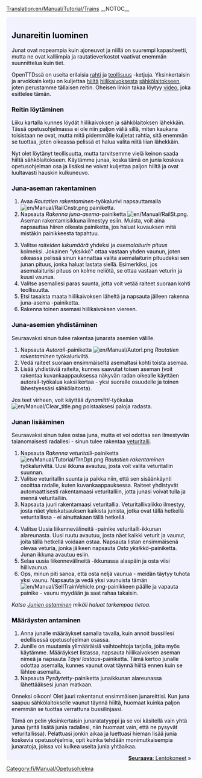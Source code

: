 [[Translation:en/Manual/Tutorial/Trains]]
__NOTOC__
{{en/Tabs|5|3
|fi/Manual/Tutorial/Opetusohjelma|1. Aloittaminen<!--
-->|fi/Manual/Tutorial/Bussit|2. Linja-autot<!--
-->|fi/Manual/Tutorial/Junat|3. Junat<!--
-->|fi/Manual/Tutorial/Lentokoneet|4. Lentokoneet<!--
-->|fi/Manual/Tutorial/Yhteenveto|5. Yhteenveto}}
<div style="padding:.5em 1em 1em 1em; border-top:none; background-color:#f1f2fe; color:#000;">
{{fi/Manual/Tutorial/Tutorial}}
==Junareitin luominen==
Junat ovat nopeampia kuin ajoneuvot ja niillä on suurempi kapasiteetti, mutta ne ovat kalliimpia ja rautatieverkostot vaativat enemmän suunnittelua kuin tiet.

OpenTTDssä on useita erilaisia [[fi/Rahti|rahti]] ja [[fi/Teollisuus|teollisuus]] -ketjuja. Yksinkertaisin ja arvokkain ketju on kuljettaa [[fi/Hiili|hiiltä]] [[fi/Manual/Base Set/Industries/Hiilikaivos|hiilikaivoksesta]] [[fi/Sähkölaitos|sähkölaitokseen]], joten perustamme tällaisen reitin. Oheisen linkin takaa löytyy [http://www.cs.helsinki.fi/u/ihonkone/ottd_tut.ogg video], joka esittelee tämän.

===Reitin löytäminen===
Liiku kartalla kunnes löydät hiilikaivoksen ja sähkölaitoksen lähekkäin. Tässä opetusohjelmassa ei ole niin paljon väliä sillä, miten kaukana toisistaan ne ovat, mutta mitä pidemmälle kuljetat rahtia, sitä enemmän se tuottaa, joten oikeassa pelissä et halua valita niitä liian lähekkäin.

{{en/Phototable|[[File:en/Manual/Tutorial/Tutorial1.png|400px]]|Sähkölaitos ja sen lähellä oleva hiilikaivos|none}}

Nyt olet löytänyt teollisuutta, mutta tarvitsemme vielä keinon saada hiiltä sähkölaitokseen. Käytämme junaa, koska tämä on junia koskeva opetusohjelman osa ja lisäksi ne voivat kuljettaa paljon hiiltä ja ovat luultavasti hauskin kulkuneuvo.

===Juna-aseman rakentaminen===
{{en/Phototable|[[File:fi/Manual/Railroad Construction.png]]|Rautatien rakentaminen -työkalurivi.|none|6=:}}
#Avaa ''Rautatien rakentaminen''-työkalurivi napsauttamalla [[File:en/Manual/RailCnstr.png]] painiketta.
#Napsauta ''Rakenna juna-asema''-painiketta [[File:en/Manual/RailSt.png]]. Aseman rakentamisikkuna ilmestyy esiin. Muista, voit aina napsauttaa hiiren oikeata painiketta, jos haluat kuvauksen mitä mistäkin painikkeesta tapahtuu.
{{en/Phototable|[[File:fi/Manual/Stationgui.png]]|Rautatieaseman valintaikkuna|none|6=:}}
<ol start="3">
<li>Valitse ''raiteiden lukumäärä'' yhdeksi ja ''asemalaiturin pituus'' kolmeksi. Jokainen "yksikkö" ottaa vastaan yhden vaunun, joten oikeassa pelissä sinun kannattaa valita asemalaiturin pituudeksi sen junan pituus, jonka haluat lastata siellä. Esimerkiksi, jos asemalaiturisi pituus on kolme neliötä, se ottaa vastaan veturin ja kuusi vaunua.
<li>Valitse asemallesi paras suunta, jotta voit vetää raiteet suoraan kohti teollisuutta.
<li>Etsi tasaista maata hiilikaivoksen läheltä ja napsauta jälleen rakenna juna-asema -painiketta.
<li>Rakenna toinen asemasi hiilikaivoksen viereen.
</ol>
{{en/Phototable|[[File:en/Manual/Tutorial/Tutorial2.png|400px]]|Juna-asemasi teollisuuksien vieressä|none|6=:}}

===Juna-asemien yhdistäminen===
Seuraavaksi sinun tulee rakentaa junarata asemien välille.

#Napsauta ''Autorail''-painiketta [[File:en/Manual/Autorl.png]] ''Rautatien rakentaminen'' työkaluriviltä.
#Vedä raiteet suoraan ensimmäiseltä asemaltasi kohti toista asemaa. 
#Lisää yhdistäviä raiteita, kunnes saavutat toisen aseman (voit rakentaa kuvankaappauksessa näkyvän radan oikealle käyttäen autorail-työkalua kaksi kertaa - yksi suoralle osuudelle ja toinen lähestyessäsi sähkölaitosta).
{{en/Phototable|[[File:en/Manual/Tutorial/Tutorial3.png|400px]]|Asemien yhdistäminen|none|6=:}}

Jos teet virheen, voit käyttää ''dynamiitti''-työkalua [[File:en/Manual/Clear title.png]] poistaaksesi paloja radasta.

===Junan lisääminen===
Seuraavaksi sinun tulee ostaa juna, mutta et voi odottaa sen ilmestyvän taianomaisesti radallesi - sinun tulee rakentaa [[fi/Veturitalli|veturitalli]].

#Napsauta ''Rakenna veturitalli''-painiketta [[File:en/Manual/Tutorial/TrnDpt.png]] ''Rautatien rakentaminen'' työkaluriviltä. Uusi ikkuna avautuu, josta voit valita veturitallin suunnan.
#Valitse veturitallin suunta ja paikka niin, että sen sisäänkäynti osoittaa radalle, kuten kuvankaappauksessa. Raiteet yhdistyvät automaattisesti rakentamaasi veturitalliin, jotta junasi voivat tulla ja mennä veturitalliin.
#Napsauta juuri rakentamaasi veturitallia. Veturitallivalikko ilmestyy, josta näet yleiskatsauksen kaikista junista, jotka ovat tällä hetkellä veturitallissa - ei ainuttakaan tällä hetkellä.
{{en/Phototable|[[File:fi/Manual/Tutorial/Tutorial4.png|400px]]|Veturitallin ikkuna|none|6=:}}
<ol start="4">
<li>Valitse Uusia liikennevälineitä -painike veturitalli-ikkunan alareunasta. Uusi ruutu avautuu, josta näet kaikki veturit ja vaunut, joita tällä hetkellä voidaan ostaa. Napsauta listan ensimmäisenä olevaa veturia, jonka jälkeen napsauta ''Osta yksikkö''-painiketta. Junan ikkuna avautuu esiin.
<li>Selaa uusia liikennevälineitä -ikkunassa alaspäin ja osta viisi hiilivaunua.
<li>Ops, minun piti sanoa, että osta neljä vaunua - meidän täytyy tuhota yksi vaunu. Napsauta ja vedä yksi vaunuista tämän [[File:en/Manual/SellTrainVehicle.png]]-painikkeen päälle ja vapauta painike - vaunu myydään ja saat rahaa takaisin.
</ol>
''Katso [[fi/Junien ostaminen|Junien ostaminen]] mikäli haluat tarkempaa tietoa.''

===Määräysten antaminen===
#Anna junalle määräykset samalla tavalla, kuin annoit bussillesi edellisessä opetusohjelman osassa.
#Junille on muutamia ylimääräisiä vaihtoehtoja tarjolla, joita myös käytämme. Määräykset listassa, napsauta hiilikaivoksen aseman nimeä ja napsauta ''Täysi lastaus''-painiketta. Tämä kertoo junalle odottaa asemalla, kunnes vaunut ovat täynnä hiiltä ennen kuin se lähtee asemalta.
#Napsauta ''Pysäytetty''-painiketta junaikkunan alareunassa lähettääksesi junan matkaan.

Onneksi olkoon! Olet juuri rakentanut ensimmäisen junareittisi. Kun juna saapuu sähkölaitokselle vaunut täynnä hiiltä, huomaat kuinka paljon enemmän se tuottaa verrattuna bussilinjaasi.

Tämä on pelin yksinkertaisin junaratatyyppi ja se voi käsitellä vain yhtä junaa (yritä lisätä junia radallesi, niin huomaat vain, että ne pysyvät veturitallissa). Pelattuasi jonkin aikaa ja luettuasi hieman lisää junia koskevia opetusohjelmia, opit kuinka tehdään monimutkaisempia junaratoja, joissa voi kulkea useita junia yhtäaikaa.

<span style="float: right">[[en/Opetusohjelma|'''Seuraava''': Lentokoneet]] &raquo;</span>
</div>
[[Category:fi/Manual/Opetusohjelma]]